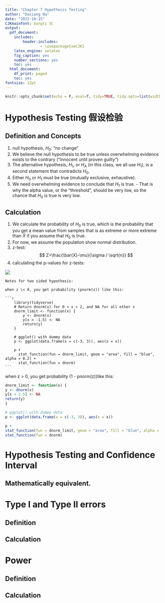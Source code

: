 ```yaml
---
title: "Chapter 7 Hypothesis Testing"
author: "Daxiang Na"
date: "2022-10-15"
CJKmainfont: Songti SC
output: 
  pdf_document: 
    includes:
        header-includes:
                - \usepackage{xeCJK}
    latex_engine: xelatex
    fig_caption: yes
    number_sections: yes
    toc: yes
  html_document:
    df_print: paged
    toc: yes
fontsize: 12pt
---
```


```r
knitr::opts_chunk$set(echo = F, eval=T, tidy=TRUE, tidy.opts=list(width.cutoff=70))
```

# Hypothesis Testing 假设检验

## Definition and Concepts

1.  null hypothesis, $H_{0}$: "no change"
2.  We believe the null hypothesis to be true unless overwhelming evidence exists to the contrary ("innocent until proven guilty")
3.  The alternative hypothesis, $H_{1}$, or $H_{A}$ (in this class, we all use $H_{1}$), is a second statement that contradicts $H_{0}$.
4.  Either $H_{0}$ or $H_{1}$ must be true (mutually exclusive, exhaustive).
5.  We need overwhelming evidence to conclude that $H_{1}$ is true. - That is why the alpha value, or the "threshold", should be very low, so the chance that $H_{0}$ is true is very low.

## Calculation

1.  We calculate the probability of $H_{0}$ is true, which is the probability that you get a mean value from samples that is as extreme or more extreme than $\bar{X}$ if you assume that $H_{0}$ is true.
2.  For now, we assume the population show normal distribution.
3.  z-test: $$
    Z=\frac{\bar{X}-\mu}{\sigma / \sqrt{n}}
    $$
4.  calculating the p-values for z-tests:

![](Screen%20Shot%202022-10-15%20at%2011.51.18%20AM.png) 

    Notes for two sided hypothesis:

    when z \< 0, you get probability (pnorm(z)) like this:

    ```r
        library(tidyverse)
        # Return dnorm(x) for 0 < x < 2, and NA for all other x
        dnorm_limit <- function(x) {
            y <- dnorm(x)
            y[x > -1.5] <- NA
            return(y)
        }
        
        # ggplot() with dummy data
        p <- ggplot(data.frame(x = c(-3, 3)), aes(x = x))
        
        p +
          stat_function(fun = dnorm_limit, geom = "area", fill = "blue", alpha = 0.2) +
          stat_function(fun = dnorm)
    ```

when z \> 0, you get probability (1 - pnorm(z))like this:

```r
dnorm_limit <- function(x) {
y <- dnorm(x)
y[x < 1.5] <- NA
return(y)
}

# ggplot() with dummy data
p <- ggplot(data.frame(x = c(-3, 3)), aes(x = x))

p +
stat_function(fun = dnorm_limit, geom = "area", fill = "blue", alpha = 0.2) +
stat_function(fun = dnorm)
```

# Hypothesis Testing and Confidence Interval

## Mathematically equivalent.

# Type I and Type II errors

## Definition

## Calculation

# Power

## Definition

## Calculation
